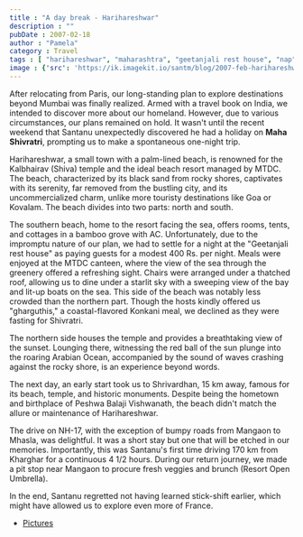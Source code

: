 ```yaml
---
title : "A day break - Harihareshwar"
description : ""
pubDate : 2007-02-18
author : "Pamela"
category : Travel
tags : [ "harihareshwar", "maharashtra", "geetanjali rest house", "nap", "beach", "national highway 17", "sky", "food", "road", "mumbai", "drive", "mtdc canteen", "car", "weekend",]
image : {'src': 'https://ik.imagekit.io/santm/blog/2007-feb-harihareshwar_CSSIuiOEO.webp', 'alt': 'harihareshwar'}
---
```

After relocating from Paris, our long-standing plan to explore destinations beyond Mumbai was finally realized. Armed with a travel book on India, we intended to discover more about our homeland. However, due to various circumstances, our plans remained on hold. It wasn't until the recent weekend that Santanu unexpectedly discovered he had a holiday on **Maha Shivratri**, prompting us to make a spontaneous one-night trip.

Harihareshwar, a small town with a palm-lined beach, is renowned for the Kalbhairav (Shiva) temple and the ideal beach resort managed by MTDC. The beach, characterized by its black sand from rocky shores, captivates with its serenity, far removed from the bustling city, and its uncommercialized charm, unlike more touristy destinations like Goa or Kovalam. The beach divides into two parts: north and south.

The southern beach, home to the resort facing the sea, offers rooms, tents, and cottages in a bamboo grove with AC. Unfortunately, due to the impromptu nature of our plan, we had to settle for a night at the "Geetanjali rest house" as paying guests for a modest 400 Rs. per night. Meals were enjoyed at the MTDC canteen, where the view of the sea through the greenery offered a refreshing sight. Chairs were arranged under a thatched roof, allowing us to dine under a starlit sky with a sweeping view of the bay and lit-up boats on the sea. This side of the beach was notably less crowded than the northern part. Though the hosts kindly offered us "gharguthis," a coastal-flavored Konkani meal, we declined as they were fasting for Shivratri.

The northern side houses the temple and provides a breathtaking view of the sunset. Lounging there, witnessing the red ball of the sun plunge into the roaring Arabian Ocean, accompanied by the sound of waves crashing against the rocky shore, is an experience beyond words.

The next day, an early start took us to Shrivardhan, 15 km away, famous for its beach, temple, and historic monuments. Despite being the hometown and birthplace of Peshwa Balaji Vishwanath, the beach didn't match the allure or maintenance of Harihareshwar.

The drive on NH-17, with the exception of bumpy roads from Mangaon to Mhasla, was delightful. It was a short stay but one that will be etched in our memories. Importantly, this was Santanu's first time driving 170 km from Kharghar for a continuous 4 1/2 hours. During our return journey, we made a pit stop near Mangaon to procure fresh veggies and brunch (Resort Open Umbrella).

In the end, Santanu regretted not having learned stick-shift earlier, which might have allowed us to explore even more of France.
- [Pictures](https://www.flickr.com/photos/santm/albums/72157638401761036/)